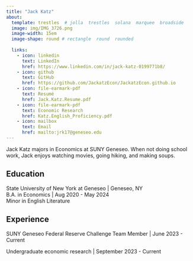 ```yaml
---
title: "Jack Katz"
about:
  template: trestles  # jolla  trestles  solana  marquee  broadside
  image: img/IMG_3726.png 
  image-width: 15em
  image-shape: round # rectangle  round  rounded
  
  links:
    - icon: linkedin
      text: LinkedIn
      href: https://www.linkedin.com/in/jack-katz-0199771b8/ 
    - icon: github
      text: GitHub
      href: https://github.com/JackatzEcon/JackatzEcon.github.io
    - icon: file-earmark-pdf
      text: Resumé
      href: Jack.Katz.Resume.pdf
    - icon: file-earmark-pdf
      text: Economic Research
      href: Katz.English_Proficiency.pdf
    - icon: mailbox
      text: Email
      href: mailto:jrk17@geneseo.edu
---
```


Jack Katz majors in Economics at SUNY Geneseo. When not doing school work, Jack enjoys watching movies, going hiking, and making soups. 

## Education

State University of New York at Geneseo \| Geneseo, NY <br> B.A. in Economics \| Aug 2020 - May 2024 <br> Minor in English Literature

## Experience

SUNY Geneseo Federal Reserve Challenge Team Member \| June 2023 - Current

Undergraduate economic research \| September 2023 - Current
